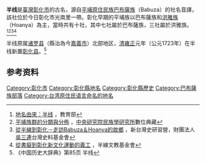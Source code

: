 '''半线'''是[[臺灣|臺灣]][[彰化市|彰化市]]的古名，源自[[平埔|平埔]][[臺灣原住民族|原住民族]][[巴布薩族|巴布薩族]]（Babuza）的社名音譯，該社位於今日彰化市光南里一帶。彰化早期的平埔族以巴布薩族和[[洪雅族|洪雅族]]（Hoanya）為主，當時共有十社，其中七社屬於巴布薩族，三社屬於洪雅族。<ref>[http://content.edu.tw/local/changhwa/yulin/234/name1.htm 地名由來：半线] {{Wayback|url=http://content.edu.tw/local/changhwa/yulin/234/name1.htm |date=20090903093143 }}，教育部</ref><ref>[http://www.ianthro.tw/p/41 平埔族群的分類與分佈] {{Wayback|url=http://www.ianthro.tw/p/41 |date=20141014010726 }}，[[中央研究院民族學研究所|中央研究院民族學研究所]]數位典藏</ref><ref>[http://www.twcenter.org.tw/g02/g02_13_04.htm 從半線到彰化－走訪Babuza＆Hoanya的故鄉] {{Wayback|url=http://www.twcenter.org.tw/g02/g02_13_04.htm |date=20141218053217 }}，新台灣史研習營，財團法人[[吳三連|吳三連]]台灣史料基金會</ref><ref>[http://www.pasoa.org.tw/4-2-7.htm 從書癡到彰化新文化運動的義工] {{Wayback|url=http://www.pasoa.org.tw/4-2-7.htm |date=20141218062951 }}，半線文教基金會</ref>

半线原属[[诸罗县|诸罗县]]（縣治為今[[嘉義市|嘉義市]]）北部地区，[[臺灣清治時期|清]][[雍正|雍正]]元年（公元1723年）在半线新置[[彰化縣_(清朝)|彰化县]]。<ref>《中国历史大辞典》第85页 半线</ref>

==参考资料==
{{Reflist}}

[[Category:彰化市|Category:彰化市]]
[[Category:彰化縣地名|Category:彰化縣地名]]
[[Category:彰化縣歷史|Category:彰化縣歷史]]
[[Category:巴布薩族部落|Category:巴布薩族部落]]
[[Category:台湾原住民语言命名的地名|Category:台湾原住民语言命名的地名]]